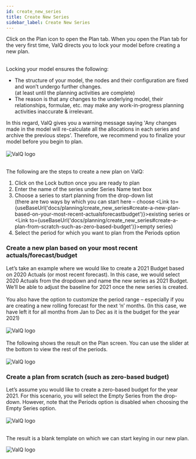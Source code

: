 ```yaml
---
id: create_new_series
title: Create New Series
sidebar_label: Create New Series
---
```


<div style={{textAlign: 'justify'}}>
Click on the Plan icon to open the Plan tab. When you open the Plan tab for the very first time,
ValQ directs you to lock your model before creating a new plan. 
</div> <br />

Locking your model ensures the following:

 - The structure of your model, the nodes and their configuration are fixed and won’t undergo further changes. <br />
 (at least until the planning activities are complete)
 - The reason is that any changes to the underlying model, their relationships, formulae, etc. may make any work-in-progress planning
  activities inaccurate & irrelevant.  

<div style={{textAlign: 'justify'}}>
In this regard, ValQ gives you a warning message saying 'Any changes made in the model will re-calculate all the allocations in each series
and archive the previous steps'. Therefore, we recommend you to finalize your model before you begin to plan. 
</div> <br />

<div style={{textAlign: 'center'}}>
  <Zoom>
<img alt="ValQ logo" src={useBaseUrl('/doc-images/plan/plan1.png')} />
  </Zoom>
</div> <br />

The following are the steps to create a new plan on ValQ:

 1. Click on the Lock button once you are ready to plan 
 2. Enter the name of the series under Series Name text box
 3. Choose a series to start planning from the drop-down list <br /> 
 (there are two ways by which you can start here – choose <Link to={useBaseUrl('docs/planning/create_new_series#create-a-new-plan-based-on-your-most-recent-actualsforecastbudget')}>existing series</Link> or <Link to={useBaseUrl('docs/planning/create_new_series#create-a-plan-from-scratch-such-as-zero-based-budget')}>empty series</Link>)
 4. Select the period for which you want to plan from the Periods option  

### Create a new plan based on your most recent actuals/forecast/budget

<div style={{textAlign: 'justify'}}>
Let’s take an example where we would like to create a 2021 Budget based on 2020 Actuals (or most recent forecast). 
In this case, we would select 2020 Actuals from the dropdown and name the new series as 2021 Budget. 
We’ll be able to adjust the baseline for 2021 once the new series is created.
</div> <br />

<div style={{textAlign: 'justify'}}>
You also have the option to customize the period range – especially if you are creating a new rolling forecast for the next ‘n’ months. 
(In this case, we have left it for all months from Jan to Dec as it is the budget for the year 2021)
</div> <br />

<div style={{textAlign: 'center'}}>
  <Zoom>
<img alt="ValQ logo" src={useBaseUrl('/doc-images/plan/plan2.png')} />
  </Zoom>
</div> <br />
 
<div style={{textAlign: 'justify'}}>
The following shows the result on the Plan screen. You can use the slider at the bottom to view the rest of the periods.
</div> <br />
<div style={{textAlign: 'center'}}>
  <Zoom>
<img alt="ValQ logo" src={useBaseUrl('/doc-images/plan/plan3.png')} />
  </Zoom>
</div>

### Create a plan from scratch (such as zero-based budget)

<div style={{textAlign: 'justify'}}>
Let’s assume you would like to create a zero-based budget for the year 2021. 
For this scenario, you will select the Empty Series from the drop-down. 
However, note that the Periods option is disabled when choosing the Empty Series option.
</div> <br />

<div style={{textAlign: 'center'}}>
  <Zoom>
<img alt="ValQ logo" src={useBaseUrl('/doc-images/plan/plan3.1.png')} />
  </Zoom>
</div> <br />

The result is a blank template on which we can start keying in our new plan.

<div style={{textAlign: 'center'}}>
  <Zoom>
<img alt="ValQ logo" src={useBaseUrl('/doc-images/plan/plan3.2.png')} />
  </Zoom>
</div>